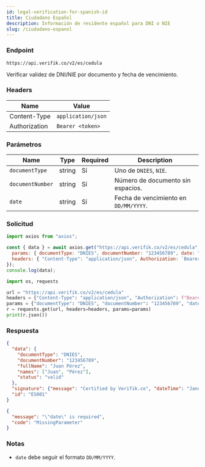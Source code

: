 ```yaml
---
id: legal-verification-for-spanish-id
title: Ciudadano Español
description: Información de residente español para DNI o NIE
slug: /ciudadano-espanol
---
```



### Endpoint

```
https://api.verifik.co/v2/es/cedula
```

Verificar validez de DNI/NIE por documento y fecha de vencimiento.

### Headers

| Name | Value |
| --- | --- |
| Content-Type | `application/json` |
| Authorization | `Bearer <token>` |

### Parámetros

| Name | Type | Required | Description |
| --- | --- | --- | --- |
| `documentType` | string | Sí | Uno de `DNIES`, `NIE`. |
| `documentNumber` | string | Sí | Número de documento sin espacios. |
| `date` | string | Sí | Fecha de vencimiento en `DD/MM/YYYY`. |

### Solicitud

<Tabs>
  <TabItem value="node" label="Node.js">

```javascript
import axios from "axios";

const { data } = await axios.get("https://api.verifik.co/v2/es/cedula", {
  params: { documentType: "DNIES", documentNumber: "123456789", date: "17/07/2024" },
  headers: { "Content-Type": "application/json", Authorization: `Bearer ${process.env.VERIFIK_TOKEN}` },
});
console.log(data);
```

  </TabItem>
  <TabItem value="python" label="Python">

```python
import os, requests

url = "https://api.verifik.co/v2/es/cedula"
headers = {"Content-Type": "application/json", "Authorization": f"Bearer {os.getenv('VERIFIK_TOKEN')}"}
params = {"documentType": "DNIES", "documentNumber": "123456789", "date": "17/07/2024"}
r = requests.get(url, headers=headers, params=params)
print(r.json())
```

  </TabItem>
</Tabs>

### Respuesta

<Tabs>
  <TabItem value="200" label="200">

```json
{
  "data": {
    "documentType": "DNIES",
    "documentNumber": "123456789",
    "fullName": "Juan Pérez",
    "names": ["Juan", "Pérez"],
    "status": "valid"
  },
  "signature": {"message": "Certified by Verifik.co", "dateTime": "January 16, 2024 3:44 PM"},
  "id": "ES001"
}
```

  </TabItem>
  <TabItem value="409" label="409">

```json
{
  "message": "\"date\" is required",
  "code": "MissingParameter"
}
```

  </TabItem>
</Tabs>

### Notas

- `date` debe seguir el formato `DD/MM/YYYY`.

